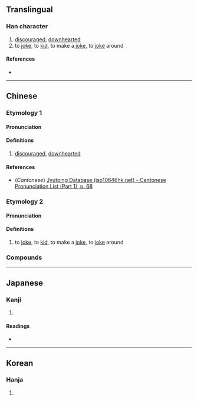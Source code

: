 {{character info/new}}
==Translingual==

===Han character===
{{Han char|rn=9|rad=人|as=14|sn=16|four=26233|canj=OAVF|ids=⿰亻⿳日⿰幺幺灬}}

# [[discouraged]], [[downhearted]]
# to [[joke]], to [[kid]], to make a [[joke]], to [[joke]] around

====References====
* {{Han ref|kx=0119.260|dkj=01216|dj=0253.040|hdz=10230.110|uh=5111|ud=20753|bh=E8F8|bd=59640}}

----

==Chinese==
{{zh-forms}}

===Etymology 1===

====Pronunciation====
{{zh-pron
|m=án
|c=ngaam4
|mc=y
|oc=y
|ma=
|cat=a
}}

====Definitions====
{{zh-hanzi}}

# [[discouraged]], [[downhearted]]

====References====
* (''Cantonese'') [http://www.iso10646hk.net/jp/document/download.jsp Jyutping Database (iso10646hk.net) - Cantonese Pronunciation List (Part 1), p. 68]

===Etymology 2===

====Pronunciation====
{{zh-pron
|m=àn
|c=
|ma=
|cat=v
}}

====Definitions====
{{zh-hanzi}}

# to [[joke]], to [[kid]], to make a [[joke]], to [[joke]] around

===Compounds===
{{zh-der|儑𠉤|傝儑}}

----

==Japanese==

===Kanji===
{{ja-kanji|grade=|rs=人14}}

# {{rfdef|ja|sort=人14}}

====Readings====
* {{ja-readings|on=[[がん]] (gan), [[ごん]] (gon), [[ごう]] (gō)|kun=[[おさつかない]] (osatsukanai), [[おろか]] (oroka), [[たわれごと]] (tawaregoto)}}

----

==Korean==

===Hanja===
{{ko-hanja|hangeul=압|rv=ap|mr=ap}}

# {{rfdef|ko|sort=人14}}